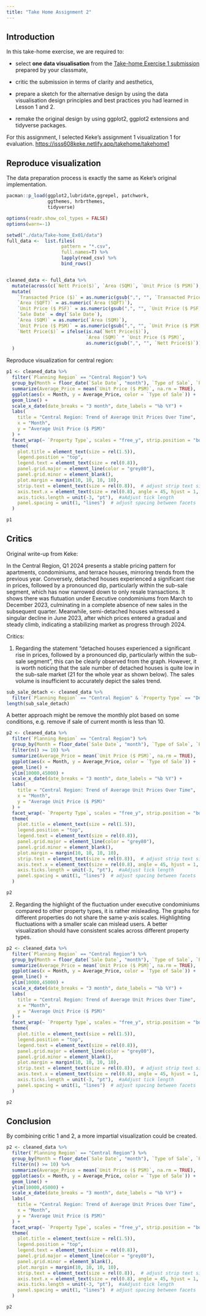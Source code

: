 ```yaml
---
title: "Take Home Assignment 2"
---
```


## Introduction

In this take-home exercise, we are required to:

-   select **one data visualisation** from the [Take-home Exercise 1 submission](https://isss608-ay2023-24apr.netlify.app/take-home_ex/th_ex01#peer-learning) prepared by your classmate,

-   critic the submission in terms of clarity and aesthetics,

-   prepare a sketch for the alternative design by using the data visualisation design principles and best practices you had learned in Lesson 1 and 2.

-   remake the original design by using ggplot2, ggplot2 extensions and tidyverse packages.

For this assignment, I selected Keke's assignment 1 visualization 1 for evaluation. <https://isss608keke.netlify.app/takehome/takehome1>

## Reproduce visualization

The data preparation process is exactly the same as Keke's original implementation.

```r
pacman::p_load(ggplot2,lubridate,ggrepel, patchwork, 
               ggthemes, hrbrthemes,
               tidyverse)

options(readr.show_col_types = FALSE)
options(warn=-1)

setwd("./data/Take-home_Ex01/data")
full_data <-  list.files(
                    pattern = "*.csv",
                    full.names=T) %>%
                    lapply(read_csv) %>%
                    bind_rows()


cleaned_data <- full_data %>%
  mutate(across(c(`Nett Price($)`, `Area (SQM)`, `Unit Price ($ PSM)`), ~replace(., . == "" | . == "-", NA))) %>%
  mutate(
    `Transacted Price ($)` = as.numeric(gsub(",", "", `Transacted Price ($)`)),
    `Area (SQFT)` = as.numeric(`Area (SQFT)`),
    `Unit Price ($ PSF)` = as.numeric(gsub(",", "", `Unit Price ($ PSF)`)),
    `Sale Date` = dmy(`Sale Date`),
    `Area (SQM)` = as.numeric(`Area (SQM)`),
    `Unit Price ($ PSM)` = as.numeric(gsub(",", "", `Unit Price ($ PSM)`)),
    `Nett Price($)` = ifelse(is.na(`Nett Price($)`),
                             `Area (SQM)` * `Unit Price ($ PSM)`,
                             as.numeric(gsub(",", "", `Nett Price($)`)))
  )
```

Reproduce visualization for central region:

```r
p1 <- cleaned_data %>%
  filter(`Planning Region` == "Central Region") %>% 
  group_by(Month = floor_date(`Sale Date`, "month"), `Type of Sale`, `Property Type`) %>%
  summarize(Average_Price = mean(`Unit Price ($ PSM)`, na.rm = TRUE), .groups = 'drop') %>%
  ggplot(aes(x = Month, y = Average_Price, color = `Type of Sale`)) +
  geom_line() +
  scale_x_date(date_breaks = "3 month", date_labels = "%b %Y") +
  labs(
    title = "Central Region: Trend of Average Unit Prices Over Time",
    x = "Month",
    y = "Average Unit Price ($ PSM)"
  ) +
  facet_wrap(~ `Property Type`, scales = "free_y", strip.position = "bottom") +  
  theme(
    plot.title = element_text(size = rel(1.5)),
    legend.position = "top",
    legend.text = element_text(size = rel(0.8)),
    panel.grid.major = element_line(color = "grey80"),
    panel.grid.minor = element_blank(),
    plot.margin = margin(10, 10, 10, 10),
    strip.text = element_text(size = rel(0.8)),  # adjust strip text size
    axis.text.x = element_text(size = rel(0.8), angle = 45, hjust = 1, vjust = 1),  # adjust x-axis text size
    axis.ticks.length = unit(-3, "pt"),  #aAdjust tick length
    panel.spacing = unit(1, "lines")  # adjust spacing between facets
  )

p1
```

## Critics

Original write-up from Keke:

In the Central Region, Q1 2024 presents a stable pricing pattern for apartments, condominiums, and terrace houses, mirroring trends from the previous year. Conversely, detached houses experienced a significant rise in prices, followed by a pronounced dip, particularly within the sub-sale segment, which has now narrowed down to only resale transactions. It shows there was flutuation under Executive condominiums from March to December 2023, culminating in a complete absence of new sales in the subsequent quarter. Meanwhile, semi-detached houses witnessed a singular decline in June 2023, after which prices entered a gradual and steady climb, indicating a stabilizing market as progress through 2024.

Critics:

1.  Regarding the statement "detached houses experienced a significant rise in prices, followed by a pronounced dip, particularly within the sub-sale segment", this can be clearly observed from the graph. However, it is worth noticing that the sale number of detached houses is quite low in the sub-sale market (21 for the whole year as shown below). The sales volume is insufficient to accurately depict the sales trend.

```r
sub_sale_detach <- cleaned_data %>%
  filter(`Planning Region` == "Central Region" & `Property Type` == "Detached Houses" & `Type of Sale` == "Sub Sale")
length(sub_sale_detach)


```

A better approach might be remove the monthly plot based on some conditions, e.g. remove if sale of current month is less than 10.

```r
p2 <- cleaned_data %>%
  filter(`Planning Region` == "Central Region") %>% 
  group_by(Month = floor_date(`Sale Date`, "month"), `Type of Sale`, `Property Type`) %>%
  filter(n() >= 10) %>% 
  summarize(Average_Price = mean(`Unit Price ($ PSM)`, na.rm = TRUE), .groups = 'drop') %>%
  ggplot(aes(x = Month, y = Average_Price, color = `Type of Sale`)) +
  geom_line() +
  ylim(10000,45000) + 
  scale_x_date(date_breaks = "3 month", date_labels = "%b %Y") +
  labs(
    title = "Central Region: Trend of Average Unit Prices Over Time",
    x = "Month",
    y = "Average Unit Price ($ PSM)"
  ) +
  facet_wrap(~ `Property Type`, scales = "free_y", strip.position = "bottom") +  
  theme(
    plot.title = element_text(size = rel(1.5)),
    legend.position = "top",
    legend.text = element_text(size = rel(0.8)),
    panel.grid.major = element_line(color = "grey80"),
    panel.grid.minor = element_blank(),
    plot.margin = margin(10, 10, 10, 10),
    strip.text = element_text(size = rel(0.8)),  # adjust strip text size
    axis.text.x = element_text(size = rel(0.8), angle = 45, hjust = 1, vjust = 1),  # adjust x-axis text size
    axis.ticks.length = unit(-3, "pt"),  #aAdjust tick length
    panel.spacing = unit(1, "lines")  # adjust spacing between facets
  )

p2

```

2.  Regarding the highlight of the fluctuation under executive condominiums compared to other property types, it is rather misleading. The graphs for different properties do not share the same y-axis scales. Highlighting fluctuations with a smaller scale can mislead users. A better visualization should have consistent scales across different property types.

```r
p2 <- cleaned_data %>%
  filter(`Planning Region` == "Central Region") %>% 
  group_by(Month = floor_date(`Sale Date`, "month"), `Type of Sale`, `Property Type`) %>%
  summarize(Average_Price = mean(`Unit Price ($ PSM)`, na.rm = TRUE), .groups = 'drop') %>%
  ggplot(aes(x = Month, y = Average_Price, color = `Type of Sale`)) +
  geom_line() +
  ylim(10000,45000) + 
  scale_x_date(date_breaks = "3 month", date_labels = "%b %Y") +
  labs(
    title = "Central Region: Trend of Average Unit Prices Over Time",
    x = "Month",
    y = "Average Unit Price ($ PSM)"
  ) +
  facet_wrap(~ `Property Type`, scales = "free_y", strip.position = "bottom") +  
  theme(
    plot.title = element_text(size = rel(1.5)),
    legend.position = "top",
    legend.text = element_text(size = rel(0.8)),
    panel.grid.major = element_line(color = "grey80"),
    panel.grid.minor = element_blank(),
    plot.margin = margin(10, 10, 10, 10),
    strip.text = element_text(size = rel(0.8)),  # adjust strip text size
    axis.text.x = element_text(size = rel(0.8), angle = 45, hjust = 1, vjust = 1),  # adjust x-axis text size
    axis.ticks.length = unit(-3, "pt"),  #aAdjust tick length
    panel.spacing = unit(1, "lines")  # adjust spacing between facets
  )

p2
```

## Conclusion

By combining critic 1 and 2, a more impartial visualization could be created.

```r
p2 <- cleaned_data %>%
  filter(`Planning Region` == "Central Region") %>% 
  group_by(Month = floor_date(`Sale Date`, "month"), `Type of Sale`, `Property Type`) %>%
  filter(n() >= 10) %>% 
  summarize(Average_Price = mean(`Unit Price ($ PSM)`, na.rm = TRUE), .groups = 'drop') %>%
  ggplot(aes(x = Month, y = Average_Price, color = `Type of Sale`)) +
  geom_line() +
  ylim(10000,45000) + 
  scale_x_date(date_breaks = "3 month", date_labels = "%b %Y") +
  labs(
    title = "Central Region: Trend of Average Unit Prices Over Time",
    x = "Month",
    y = "Average Unit Price ($ PSM)"
  ) +
  facet_wrap(~ `Property Type`, scales = "free_y", strip.position = "bottom") +  
  theme(
    plot.title = element_text(size = rel(1.5)),
    legend.position = "top",
    legend.text = element_text(size = rel(0.8)),
    panel.grid.major = element_line(color = "grey80"),
    panel.grid.minor = element_blank(),
    plot.margin = margin(10, 10, 10, 10),
    strip.text = element_text(size = rel(0.8)),  # adjust strip text size
    axis.text.x = element_text(size = rel(0.8), angle = 45, hjust = 1, vjust = 1),  # adjust x-axis text size
    axis.ticks.length = unit(-3, "pt"),  #aAdjust tick length
    panel.spacing = unit(1, "lines")  # adjust spacing between facets
  )

p2

```
